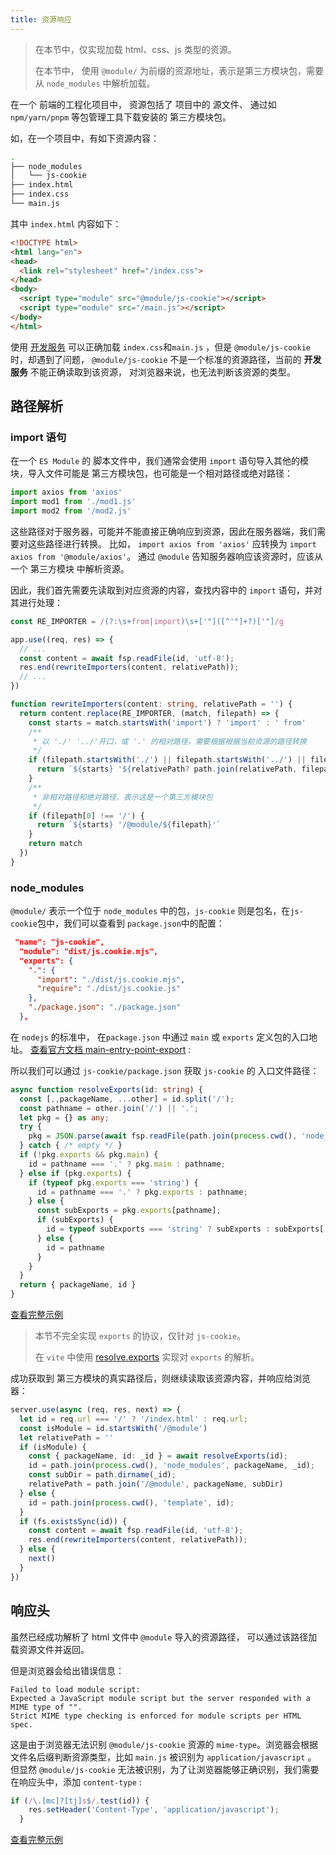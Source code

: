 ```yaml
---
title: 资源响应
---
```


> 在本节中，仅实现加载 html、css、js 类型的资源。
>
> 在本节中， 使用 `@module/` 为前缀的资源地址，表示是第三方模块包，需要从 `node_modules` 中解析加载。

在一个 前端的工程化项目中， 资源包括了 项目中的 源文件、 通过如 `npm/yarn/pnpm` 等包管理工具下载安装的
第三方模块包。

如，在一个项目中，有如下资源内容：

```sh
.
├── node_modules
│   └── js-cookie
├── index.html
├── index.css
└── main.js
```


其中 `index.html` 内容如下：
```html
<!DOCTYPE html>
<html lang="en">
<head>
  <link rel="stylesheet" href="/index.css">
</head>
<body>
  <script type="module" src="@module/js-cookie"></script>
  <script type="module" src="/main.js"></script>
</body>
</html>
```

使用 [开发服务](/sources/mini-vite/http-server) 可以正确加载 `index.css`和`main.js` ，但是 `@module/js-cookie` 时，却遇到了问题， `@module/js-cookie` 不是一个标准的资源路径，当前的 **开发服务** 不能正确读取到该资源，
对浏览器来说，也无法判断该资源的类型。

## 路径解析

### import 语句

在一个 `ES Module` 的 脚本文件中，我们通常会使用 `import` 语句导入其他的模块，导入文件可能是 第三方模块包，也可能是一个相对路径或绝对路径：
```ts
import axios from 'axios'
import mod1 from './mod1.js'
import mod2 from '/mod2.js'
```

这些路径对于服务器，可能并不能直接正确响应到资源，因此在服务器端，我们需要对这些路径进行转换。
比如， `import axios from 'axios'` 应转换为 `import axios from '@module/axios'`。
通过 `@module` 告知服务器响应该资源时，应该从一个 第三方模块 中解析资源。

因此，我们首先需要先读取到对应资源的内容，查找内容中的 `import` 语句，并对其进行处理：

```ts
const RE_IMPORTER = /(?:\s+from|import)\s+['"]([^'"]+?)['"]/g

app.use((req, res) => {
  // ...
  const content = await fsp.readFile(id, 'utf-8');
  res.end(rewriteImporters(content, relativePath));
  // ...
})

function rewriteImporters(content: string, relativePath = '') {
  return content.replace(RE_IMPORTER, (match, filepath) => {
    const starts = match.startsWith('import') ? 'import' : ' from'
    /**
     * 以 './' '../'开口，或 '.' 的相对路径，需要根据根据当前资源的路径转换
     */
    if (filepath.startsWith('./') || filepath.startsWith('../') || filepath === '.') {
      return `${starts} '${relativePath? path.join(relativePath, filepath) : filepath}'`
    }
    /**
     * 非相对路径和绝对路径，表示这是一个第三方模块包
     */
    if (filepath[0] !== '/') {
      return `${starts} '/@module/${filepath}'`
    }
    return match
  })
}
```

### node_modules

`@module/` 表示一个位于 `node_modules` 中的包，`js-cookie` 则是包名，在`js-cookie`包中，我们可以查看到 `package.json`中的配置：
```json
 "name": "js-cookie",
  "module": "dist/js.cookie.mjs",
  "exports": {
    ".": {
      "import": "./dist/js.cookie.mjs",
      "require": "./dist/js.cookie.js"
    },
    "./package.json": "./package.json"
  },
```

在 `nodejs` 的标准中， 在`package.json` 中通过 `main` 或 `exports` 定义包的入口地址。
[查看官方文档 main-entry-point-export](https://nodejs.org/dist/latest-v19.x/docs/api/packages.html#main-entry-point-export) : 

所以我们可以通过 `js-cookie/package.json` 获取 `js-cookie` 的 入口文件路径：

```ts
async function resolveExports(id: string) {
  const [,,packageName, ...other] = id.split('/');
  const pathname = other.join('/') || '.';
  let pkg = {} as any;
  try {
    pkg = JSON.parse(await fsp.readFile(path.join(process.cwd(), 'node_modules', packageName, 'package.json'),'utf-8'));
  } catch { /* empty */ }
  if (!pkg.exports && pkg.main) {
    id = pathname === '.' ? pkg.main : pathname;
  } else if (pkg.exports) {
    if (typeof pkg.exports === 'string') {
      id = pathname === '.' ? pkg.exports : pathname;
    } else {
      const subExports = pkg.exports[pathname];
      if (subExports) {
        id = typeof subExports === 'string' ? subExports : subExports['import'];
      } else {
        id = pathname
      }
    }
  }
  return { packageName, id }
}

```

[查看完整示例](https://github.com/pengzhanbo/you-need-know-vite/tree/main/examples/asset-path-resolve)

> 本节不完全实现 `exports` 的协议，仅针对 `js-cookie`。
>
> 在 `vite` 中使用 [resolve.exports](https://github.com/lukeed/resolve.exports) 实现对 `exports` 的解析。

成功获取到 第三方模块的真实路径后，则继续读取该资源内容，并响应给浏览器：

```ts
server.use(async (req, res, next) => {
  let id = req.url === '/' ? '/index.html' : req.url;
  const isModule = id.startsWith('/@module')
  let relativePath = ''
  if (isModule) {
    const { packageName, id: _id } = await resolveExports(id);
    id = path.join(process.cwd(), 'node_modules', packageName, _id);
    const subDir = path.dirname(_id);
    relativePath = path.join('/@module', packageName, subDir)
  } else {
    id = path.join(process.cwd(), 'template', id);
  }
  if (fs.existsSync(id)) {
    const content = await fsp.readFile(id, 'utf-8');
    res.end(rewriteImporters(content, relativePath));
  } else {
    next()
  }
})
```


## 响应头

虽然已经成功解析了 html 文件中 `@module` 导入的资源路径， 可以通过该路径加载资源文件并返回。

但是浏览器会给出错误信息：
```
Failed to load module script: 
Expected a JavaScript module script but the server responded with a MIME type of "". 
Strict MIME type checking is enforced for module scripts per HTML spec.
```

这是由于浏览器无法识别 `@module/js-cookie` 资源的 `mime-type`。浏览器会根据文件名后缀判断资源类型，比如 `main.js` 被识别为 `application/javascript` 。 但显然 `@module/js-cookie` 无法被识别，为了让浏览器能够正确识别，我们需要在响应头中，添加 `content-type` :

```ts
if (/\.[mc]?[tj]s$/.test(id)) {
    res.setHeader('Content-Type', 'application/javascript');
  }
```
[查看完整示例](https://github.com/pengzhanbo/you-need-know-vite/tree/main/examples/asset-path-resolve)

